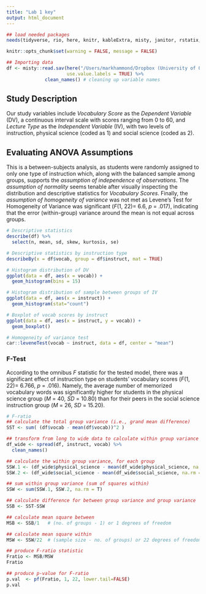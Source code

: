 ```yaml
---
title: "Lab 1 key"
output: html_document
---
```


```r
## load needed packages
needs(tidyverse, rio, here, knitr, kableExtra, misty, janitor, rstatix, psych)

knitr::opts_chunk$set(warning = FALSE, message = FALSE) 

## Importing data
df <- misty::read.sav(here("/Users/markhammond/Dropbox (University of Oregon)/educ640_S22/assignments_data/Lab1_Vocab.sav"), 
                      use.value.labels = TRUE) %>% 
              clean_names() # cleaning up variable names
```

## Study Description
Our study variables include _Vocabulary Score_ as the _Dependent Variable_ (DV), a continuous interval scale with scores ranging from 0 to 60, and _Lecture Type_ as the _Independent Variable_ (IV), with two levels of instruction, physical science (coded as 1) and social science (coded as 2). 

## Evaluating ANOVA Assumptions 
This is a between-subjects analysis, as students were randomly assigned to only one type of instruction which, along with the balanced sample among groups, supports the _assumption of independence of observations_. The _assumption of normality_ seems tenable after visually inspecting the distribution and descriptive statistics for _Vocabulary Scores_. Finally, the _assumption of homogeneity of variance_ was not met as Levene's Test for Homogeneity of Variance was significant (_F_(1, 22)= 6.6, _p_ = .017), indicating that the error (within-group) variance around the mean is not equal across groups.

```r
# Descriptive statistics
describe(df) %>% 
  select(n, mean, sd, skew, kurtosis, se)

# Descriptive statistics by instruction type
describeBy(x = df$vocab, group = df$instruct, mat = TRUE)

# Histogram distribution of DV
ggplot(data = df, aes(x = vocab)) +
  geom_histogram(bins = 15)

# Histogram distribution of sample between groups of IV
ggplot(data = df, aes(x = instruct)) +
  geom_histogram(stat="count")

# Boxplot of vocab scores by instruct
ggplot(data = df, aes(x = instruct, y = vocab)) +
  geom_boxplot()

# Homogeneity of variance test
car::leveneTest(vocab ~ instruct, data = df, center = "mean")
```

### F-Test
According to the omnibus _F_ statistic for the tested model, there was a significant effect of instruction type on students' vocabulary scores (_F_(1, 22)= 6.766, _p_ = .016). Namely, the average number of memorized vocabulary words was significantly higher for students in the physical science group (_M_ = 40, _SD_ = 10.80) than for their peers in the social science instruction group (_M_ = 26, _SD_ = 15.20).

```r
# F-ratio
## calculate the total group variance (i.e., grand mean difference)
SST <- sum( (df$vocab - mean(df$vocab))^2 )

## transform from long to wide data to calculate within group variance
df_wide <- spread(df, instruct, vocab) %>% 
  clean_names()

## calculate the within group variance, for each group
SSW.1 <- (df_wide$physical_science - mean(df_wide$physical_science, na.rm = T))^2
SSW.2 <- (df_wide$social_science - mean(df_wide$social_science, na.rm = T))^2

## sum within group variance (sum of squares within)
SSW <- sum(SSW.1, SSW.2, na.rm = T)

## calculate difference for between group variance and group variance
SSB <- SST-SSW

## calculate mean square between
MSB <- SSB/1   # (no. of groups - 1) or 1 degrees of freedom

## calculate mean square within
MSW <- SSW/22  # (sample size - no. of groups) or 22 degrees of freedom

## produce F-ratio statistic 
Fratio <- MSB/MSW
Fratio

## produce p-value for F-ratio
p.val  <- pf(Fratio, 1, 22, lower.tail=FALSE)
p.val
```
